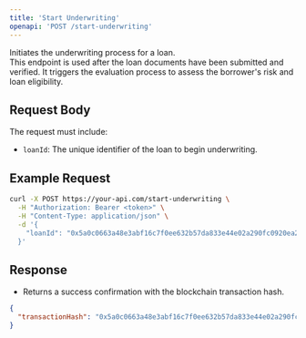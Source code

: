 ```yaml
---
title: 'Start Underwriting'
openapi: 'POST /start-underwriting'
---
```


Initiates the underwriting process for a loan.  
This endpoint is used after the loan documents have been submitted and verified. It triggers the evaluation process to assess the borrower's risk and loan eligibility.

## Request Body

The request must include:

- `loanId`: The unique identifier of the loan to begin underwriting.

## Example Request

```bash
curl -X POST https://your-api.com/start-underwriting \
  -H "Authorization: Bearer <token>" \
  -H "Content-Type: application/json" \
  -d '{
    "loanId": "0x5a0c0663a48e3abf16c7f0ee632b57da833e44e02a290fc0920ea2858da31f73"
  }'
```

## Response

- Returns a success confirmation with the blockchain transaction hash.

```json
{
  "transactionHash": "0x5a0c0663a48e3abf16c7f0ee632b57da833e44e02a290fc0920ea2858da31f73"
}
```

